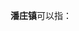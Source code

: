 '''潘庄镇'''可以指：
{{PRC admin/disambig|12/02/21/107/000|13/03/24/101/000|37/15/81/108/000}}
{{disambig|cat=三字中国镇名消歧义}}